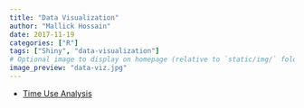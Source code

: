 ```yaml
---
title: "Data Visualization"
author: "Mallick Hossain"
date: 2017-11-19
categories: ["R"]
tags: ["Shiny", "data-visualization"]
# Optional image to display on homepage (relative to `static/img/` folder).
image_preview: "data-viz.jpg"
---
```


* [Time Use Analysis](https://emallickhossain.shinyapps.io/shinyapp/)
